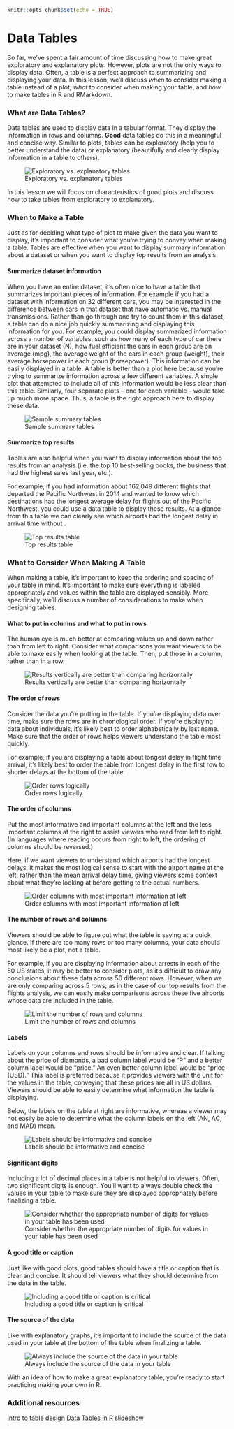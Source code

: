 

```r
knitr::opts_chunk$set(echo = TRUE)
```

# Data Tables

So far, we've spent a fair amount of time discussing how to make great exploratory and explanatory plots. However, plots are not the only ways to display data. Often, a table is a perfect approach to summarizing and displaying your data. In this lesson, we'll discuss *when* to consider making a table instead of a plot, *what* to consider when making your table, and *how* to make tables in R and RMarkdown.

### What are Data Tables?

Data tables are used to display data in a tabular format. They display the information in rows and columns. **Good** data tables do this in a meaningful and concise way. Similar to plots, tables can be exploratory (help you to better understand the data) or explanatory (beautifully and clearly display information in a table to others).


![Exploratory vs. explanatory tables](https://docs.google.com/presentation/d/147UQaZBB5RoTpzsNiqkqEr4N8fcHBMB6eNr_5IdksRk/export/png?id=147UQaZBB5RoTpzsNiqkqEr4N8fcHBMB6eNr_5IdksRk&pageid=g35798d27dd_0_249)

In this lesson we will focus on characteristics of good plots and discuss how to take tables from exploratory to explanatory.

### When to Make a Table

Just as for deciding what type of plot to make given the data you want to display, it's important to consider what you're trying to convey when making a table. Tables are effective when you want to display summary information about a dataset or when you want to display top results from an analysis.

#### Summarize dataset information

When you have an entire dataset, it's often nice to have a table that summarizes important pieces of information. For example if you had a dataset with information on 32 different cars, you may be interested in the difference between cars in that dataset that have automatic vs. manual transmissions. Rather than go through and try to count them in this dataset, a table can do a nice job quickly summarizing and displaying this information for you. For example, you could display summarized information across a number of variables, such as how many of each type of car there are in your dataset (N), how fuel efficient the cars in each group are on average (mpg), the average weight of the cars in each group (weight), their average horsepower in each group (horsepower). This information can be easily displayed in a table. A table is better than a plot here because you're trying to summarize information across a few different variables. A single plot that attempted to include all of this information would be less clear than this table. Similarly, four separate plots -- one for each variable -- would take up much more space. Thus, a table is the right approach here to display these data.


![Sample summary tables](https://docs.google.com/presentation/d/147UQaZBB5RoTpzsNiqkqEr4N8fcHBMB6eNr_5IdksRk/export/png?id=147UQaZBB5RoTpzsNiqkqEr4N8fcHBMB6eNr_5IdksRk&pageid=g2bfdb07292_0_151)

#### Summarize top results

Tables are also helpful when you want to display information about the top results from an analysis (i.e. the top 10 best-selling books, the business that had the highest sales last year, etc.).

For example, if you had information about 162,049 different flights that departed the Pacific Northwest in 2014 and wanted to know which destinations had the longest average delay for flights out of the Pacific Northwest, you could use a data table to display these results. At a glance from this table we can clearly see which airports had the longest delay in arrival time without .


![Top results table](https://docs.google.com/presentation/d/147UQaZBB5RoTpzsNiqkqEr4N8fcHBMB6eNr_5IdksRk/export/png?id=147UQaZBB5RoTpzsNiqkqEr4N8fcHBMB6eNr_5IdksRk&pageid=g35798d27dd_0_23)

### What to Consider When Making A Table

When making a table, it's important to keep the ordering and spacing of your table in mind. It's important to make sure everything is labeled appropriately and values within the table are displayed sensibly. More specifically, we'll discuss a number of considerations to make when designing tables.

#### What to put in columns and what to put in rows

The human eye is much better at comparing values up and down rather than from left to right. Consider what comparisons you want viewers to be able to make easily when looking at the table. Then, put those in a column, rather than in a row.


![Results vertically are better than comparing horizontally](https://docs.google.com/presentation/d/147UQaZBB5RoTpzsNiqkqEr4N8fcHBMB6eNr_5IdksRk/export/png?id=147UQaZBB5RoTpzsNiqkqEr4N8fcHBMB6eNr_5IdksRk&pageid=g35798d27dd_0_57)


#### The order of rows

Consider the data you're putting in the table. If you're displaying data over time, make sure the rows are in chronological order. If you're displaying data about individuals, it's likely best to order alphabetically by last name. Make sure that the order of rows helps viewers understand the table most quickly.

For example, if you are displaying a table about longest delay in flight time arrival, it's likely best to order the table from longest delay in the first row to shorter delays at the bottom of the table.


![Order rows logically](https://docs.google.com/presentation/d/147UQaZBB5RoTpzsNiqkqEr4N8fcHBMB6eNr_5IdksRk/export/png?id=147UQaZBB5RoTpzsNiqkqEr4N8fcHBMB6eNr_5IdksRk&pageid=g35798d27dd_0_150)


#### The order of columns

Put the most informative and important columns at the left and the less important columns at the right to assist viewers who read from left to right. (In languages where reading occurs from right to left, the ordering of columns should be reversed.)

Here, if we want viewers to understand which airports had the longest delays, it makes the most logical sense to start with the airport name at the left, rather than the mean arrival delay time, giving viewers some context about what they're looking at before getting to the actual numbers.


![Order columns with most important information at left](https://docs.google.com/presentation/d/147UQaZBB5RoTpzsNiqkqEr4N8fcHBMB6eNr_5IdksRk/export/png?id=147UQaZBB5RoTpzsNiqkqEr4N8fcHBMB6eNr_5IdksRk&pageid=g35798d27dd_0_157)


#### The number of rows and columns

Viewers should be able to figure out what the table is saying at a quick glance. If there are too many rows or too many columns, your data should most likely be a plot, not a table.

For example, if you are displaying information about arrests in each of the 50 US states, it may be better to consider plots, as it's difficult to draw any conclusions about these data across 50 different rows. However, when we are only comparing across 5 rows, as in the case of our top results from the flights analysis, we can easily make comparisons across these five airports whose data are included in the table.


![Limit the number of rows and columns](https://docs.google.com/presentation/d/147UQaZBB5RoTpzsNiqkqEr4N8fcHBMB6eNr_5IdksRk/export/png?id=147UQaZBB5RoTpzsNiqkqEr4N8fcHBMB6eNr_5IdksRk&pageid=g35798d27dd_0_164)

#### Labels

Labels on your columns and rows should be informative and clear. If talking about the price of diamonds, a bad column label would be "P" and a better column label would be "price." An even better column label would be "price (USD)." This label is preferred because it provides viewers with the unit for the values in the table, conveying that these prices are all in US dollars. Viewers should be able to easily determine what information the table is displaying.

Below, the labels on the table at right are informative, whereas a viewer may not easily be able to determine what the column labels on the left (AN, AC, and MAD) mean.


![Labels should be informative and concise](https://docs.google.com/presentation/d/147UQaZBB5RoTpzsNiqkqEr4N8fcHBMB6eNr_5IdksRk/export/png?id=147UQaZBB5RoTpzsNiqkqEr4N8fcHBMB6eNr_5IdksRk&pageid=g35798d27dd_0_171)

#### Significant digits

Including a lot of decimal places in a table is not helpful to viewers. Often, two significant digits is enough. You'll want to always double check the values in your table to make sure they are displayed appropriately before finalizing a table.


![Consider whether the appropriate number of digits for values in your table has been used](https://docs.google.com/presentation/d/147UQaZBB5RoTpzsNiqkqEr4N8fcHBMB6eNr_5IdksRk/export/png?id=147UQaZBB5RoTpzsNiqkqEr4N8fcHBMB6eNr_5IdksRk&pageid=g35798d27dd_0_280)

#### A good title or caption

Just like with good plots, good tables should have a title or caption that is clear and concise. It should tell viewers what they should determine from the data in the table.


![Including a good title or caption is critical](https://docs.google.com/presentation/d/147UQaZBB5RoTpzsNiqkqEr4N8fcHBMB6eNr_5IdksRk/export/png?id=147UQaZBB5RoTpzsNiqkqEr4N8fcHBMB6eNr_5IdksRk&pageid=g35798d27dd_0_178)

#### The source of the data

Like with explanatory graphs, it's important to include the source of the data used in your table at the bottom of the table when finalizing a table.


![Always include the source of the data in your table](https://docs.google.com/presentation/d/147UQaZBB5RoTpzsNiqkqEr4N8fcHBMB6eNr_5IdksRk/export/png?id=147UQaZBB5RoTpzsNiqkqEr4N8fcHBMB6eNr_5IdksRk&pageid=g35798d27dd_0_185)

With an idea of how to make a great explanatory table, you're ready to start practicing making your own in R.

### Additional resources
[Intro to table design](https://design-nation.icons8.com/intro-to-data-tables-design-349f55861803)
[Data Tables in R slideshow](http://www.stats.uwo.ca/faculty/murdoch/ism2013/4tables.pdf)
